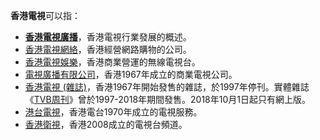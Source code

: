 '''香港電視'''可以指：
*'''[[香港電視廣播|香港電視廣播]]'''，香港電視行業發展的概述。
*[[香港電視網絡|香港電視網絡]]，香港經營網路購物的公司。
*[[香港電視娛樂|香港電視娛樂]]，香港商業營運的無線電視台。
*[[電視廣播有限公司|電視廣播有限公司]]，香港1967年成立的商業電視公司。
*[[香港電視_(雜誌)|香港電視 (雜誌)]]，香港1967年開始發售的雜誌，於1997年停刊。實體雜誌《[[TVB周刊|TVB周刊]]》曾於1997-2018年期間發售。2018年10月1日起只有網上版。
*[[港台電視|港台電視]]，香港電台1970年成立的電視服務。
*[[香港衛視|香港衛視]]，香港2008成立的電視台頻道。
{{Disambiguation|H|cat=四字香港相關消歧義}}